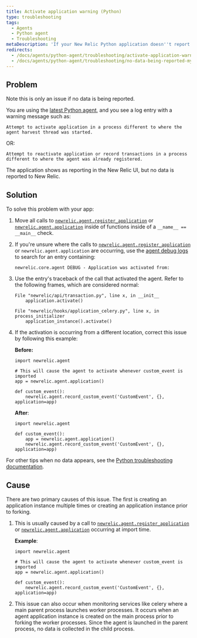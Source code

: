 ```yaml
---
title: Activate application warning (Python)
type: troubleshooting
tags:
  - Agents
  - Python agent
  - Troubleshooting
metaDescription: 'If your New Relic Python application doesn''t report data and you see an activation warning message, try these troubleshooting steps.'
redirects:
  - /docs/agents/python-agent/troubleshooting/activate-application-warning-python
  - /docs/agents/python-agent/troubleshooting/no-data-being-reported-my-celery-application
---
```


## Problem
<Callout variant="important">
  Note this is only an issue if no data is being reported.
</Callout>

You are using the [latest Python agent](/docs/release-notes/agent-release-notes/python-release-notes), and you see a log entry with a warning message such as:

```
Attempt to activate application in a process different to where the agent harvest thread was started.
```

OR:

```
Attempt to reactivate application or record transactions in a process different to where the agent was already registered.
```

The application shows as reporting in the New Relic UI, but no data is reported to New Relic.

## Solution

To solve this problem with your app:

1. Move all calls to [`newrelic.agent.register_application`](/docs/agents/python-agent/python-agent-api/register_application) or [`newrelic.agent.application`](/docs/agents/python-agent/python-agent-api/application) inside of functions inside of a `__name__ == __main__` check.
2. If you're unsure where the calls to [`newrelic.agent.register_application`](/docs/agents/python-agent/python-agent-api/register_application) or `newrelic.agent.application` are occurring, use the [agent debug logs](/docs/agents/python-agent/troubleshooting/python-agent-logging) to search for an entry containing:

   ```
   newrelic.core.agent DEBUG - Application was activated from:
   ```
3. Use the entry's traceback of the call that activated the agent. Refer to the following frames, which are considered normal:

   ```
   File "newrelic/api/transaction.py", line x, in __init__
       application.activate()
   ```

   ```
   File "newrelic/hooks/application_celery.py", line x, in process_initializer
       application_instance().activate()
   ```
4. If the activation is occurring from a different location, correct this issue by following this example:

   **Before:**

   ```
   import newrelic.agent

   # This will cause the agent to activate whenever custom_event is imported
   app = newrelic.agent.application()

   def custom_event():
       newrelic.agent.record_custom_event('CustomEvent', {}, application=app)
   ```

   **After**:

   ```
   import newrelic.agent

   def custom_event():
       app = newrelic.agent.application()
       newrelic.agent.record_custom_event('CustomEvent', {}, application=app)
   ```

For other tips when no data appears, see the [Python troubleshooting documentation](/docs/agents/python-agent/troubleshooting/no-data-appears-python).

## Cause
There are two primary causes of this issue. The first is creating an application instance multiple times or creating an application instance prior to forking.

1. This is usually caused by a call to [`newrelic.agent.register_application`](/docs/agents/python-agent/python-agent-api/register_application) or [`newrelic.agent.application`](/docs/agents/python-agent/python-agent-api/application) occurring at import time.

    **Example**:
    
    ```
    import newrelic.agent
    
    # This will cause the agent to activate whenever custom_event is imported
    app = newrelic.agent.application()
    
    def custom_event():
        newrelic.agent.record_custom_event('CustomEvent', {}, application=app)
    ```

1. This issue can also occur when monitoring services like celery where a main parent process launches worker processes. It occurs when an agent application instance is created on the main process prior to forking the worker processes. Since the agent is launched in the parent process, no data is collected in the child process.
